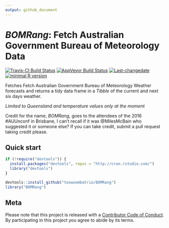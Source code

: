 ```yaml
---
output: github_document
---
```


<!-- README.md is generated from README.Rmd. Please edit that file -->

# _BOMRang_: Fetch Australian Government Bureau of Meteorology Data

[![Travis-CI Build Status](https://travis-ci.org/ToowoombaTrio/BOMRang.svg?branch=master)](https://travis-ci.org/ToowoombaTrio/BOMRang)
[![AppVeyor Build Status](https://ci.appveyor.com/api/projects/status/github/ToowoombaTrio/BOMRang?branch=master&svg=true)](https://ci.appveyor.com/project/ToowoombaTrio/BOMRang)
[![Last-changedate](https://img.shields.io/badge/last%20change-`r gsub('-', '--', Sys.Date())`-brightgreen.svg)](https://github.com/toowoombatrio/BOMRang/commits/master) 
[![minimal R version](https://img.shields.io/badge/R%3E%3D-`r as.character(getRversion())`-brightgreen.svg)](https://cran.r-project.org/)

Fetches Fetch Australian Government Bureau of Meteorology Weather forecasts and returns a tidy data frame in a _Tibble_ of the current and next six days weather.

_Limited to Queensland and temperature values only at the moment_

Credit for the name, _BOMRang_, goes to the attendees of the 2016 #AUUnconf in
Brisbane, I can't recall if it was @MilesMcBain who suggested it or someone
else? If you can take credit, submit a pull request taking credit please.

## Quick start

```r
if (!require("devtools")) {
  install.packages("devtools", repos = "http://cran.rstudio.com/") 
  library("devtools")
}

devtools::install_github("toowoombatrio/BOMRang")
library("BOMRang")
```

## Meta
Please note that this project is released with a [Contributor Code of Conduct](CONDUCT.md). By participating in this project you agree to abide by its terms.

